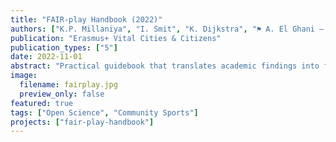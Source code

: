 ```yaml
---
title: "FAIR-play Handbook (2022)"
authors: ["K.P. Millaniya", "I. Smit", "K. Dijkstra", "⚑ A. El Ghani – data specialist"]
publication: "Erasmus+ Vital Cities & Citizens"
publication_types: ["5"]
date: 2022-11-01
abstract: "Practical guidebook that translates academic findings into football-club training routines."
image:
  filename: fairplay.jpg
  preview_only: false
featured: true
tags: ["Open Science", "Community Sports"]
projects: ["fair-play-handbook"]
---
```




